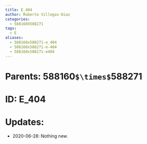 ```yaml
---
title: E_404
author: Roberto Villegas-Diaz
categories:
  - 588160X588271
tags:
  - E
aliases:
  - 588160x588271-e_404
  - 588160x588271-e-404
  - 588160x588271-e404
---
```


# **Parents**: 588160`$\times$`588271
# **ID**: E_404
# **Updates**: 
 - 2020-06-28: Nothing new.
